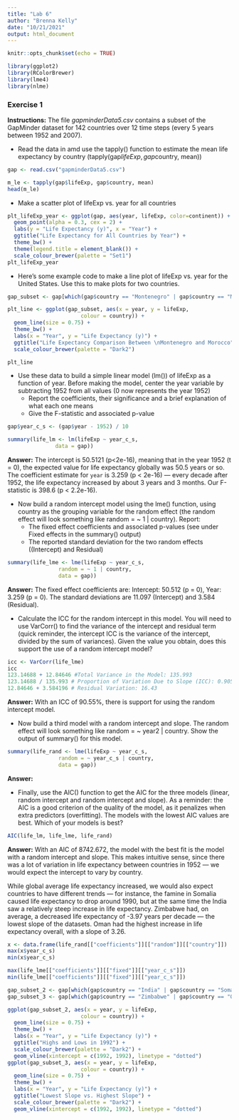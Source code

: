 ```yaml
---
title: "Lab 6"
author: "Brenna Kelly"
date: "10/21/2021"
output: html_document
---
```


```r
knitr::opts_chunk$set(echo = TRUE)

library(ggplot2)
library(RColorBrewer)
library(lme4)
library(nlme)
```

### Exercise 1

**Instructions:** The file *gapminderData5.csv* contains a subset of the GapMinder dataset for 142 countries over 12 time steps (every 5 years between 1952 and 2007).

* Read the data in amd use the tapply() function to estimate the mean life expectancy by country (tapply(gap$lifeExp, gap$country, mean))

```r
gap <- read.csv("gapminderData5.csv")

m_le <- tapply(gap$lifeExp, gap$country, mean)
head(m_le)
```

* Make a scatter plot of lifeExp vs. year for all countries

```r

plt_lifeExp_year <- ggplot(gap, aes(year, lifeExp, color=continent)) +
  geom_point(alpha = 0.3, cex = 2) +
  labs(y = "Life Expectancy (y)", x = "Year") +
  ggtitle("Life Expectancy for All Countries by Year") +
  theme_bw() +
  theme(legend.title = element_blank()) +
  scale_colour_brewer(palette = "Set1")
plt_lifeExp_year

```

* Here’s some example code to make a line plot of lifeExp vs. year for the United States. Use this to make plots for two countries.

```r

gap_subset <- gap[which(gap$country == "Montenegro" | gap$country == "Morocco"),]

plt_line <- ggplot(gap_subset, aes(x = year, y = lifeExp,
                       colour = country)) +
  geom_line(size = 0.75) +
  theme_bw() +
  labs(x = "Year", y = "Life Expectancy (y)") +
  ggtitle("Life Expectancy Comparison Between \nMontenegro and Morocco") +
  scale_colour_brewer(palette = "Dark2")

plt_line

```

* Use these data to build a simple linear model (lm()) of lifeExp as a function of year. Before making the model, center the year variable by subtracting 1952 from all values (0 now represents the year 1952)
  + Report the coefficients, their significance and a brief explanation of what each one means
  + Give the F-statistic and associated p-value
  
```r
gap$year_c_s <- (gap$year - 1952) / 10

summary(life_lm <- lm(lifeExp ~ year_c_s,
               data = gap))
```
**Answer:** The intercept is 50.5121 (p<2e-16), meaning that in the year 1952 (t = 0), the expected value for life expectancy globally was 50.5 years or so. The coefficient estimate for `year` is 3.259 (p < 2e-16) — every decade after 1952, the life expectancy increased by about 3 years and 3 months. Our F-statistic is 398.6 (p < 2.2e-16).

* Now build a random intercept model using the lme() function, using country as the grouping variable for the random effect (the random effect will look something like random = ~ 1 | country). Report:
  + The fixed effect coefficients and associated p-values (see under Fixed effects in the summary() output)
  + The reported standard deviation for the two random effects ((Intercept) and Residual)
  
```r
summary(life_lme <- lme(lifeExp ~ year_c_s,
                random = ~ 1 | country,
                data = gap))
```
**Answer:** The fixed effect coefficients are: Intercept: 50.512 (p = 0), Year: 3.259 (p = 0). The standard deviations are 11.097 (Intercept) and 3.584 (Residual).

* Calculate the ICC for the random intercept in this model. You will need to use VarCorr() to find the variance of the intercept and residual term (quick reminder, the intercept ICC is the variance of the intercept, divided by the sum of variances). Given the value you obtain, does this support the use of a random intercept model?

```r
icc <- VarCorr(life_lme)
icc
123.14688 + 12.84646 #Total Variance in the Model: 135.993
123.14688 / 135.993 # Proportion of Variation Due to Slope (ICC): 0.9055
12.84646 + 3.584196 # Residual Variation: 16.43

```
**Answer:** With an ICC of 90.55%, there is support for using the random intercept model.

* Now build a third model with a random intercept and slope. The random effect will look something like random = ~ year2 | country. Show the output of summary() for this model.

```r
summary(life_rand <- lme(lifeExp ~ year_c_s,
                random = ~ year_c_s | country,
                data = gap))
```
**Answer:** 

* Finally, use the AIC() function to get the AIC for the three models (linear, random intercept and random intercept and slope). As a reminder: the AIC is a good criterion of the quality of the model, as it penalizes when extra predictors (overfitting). The models with the lowest AIC values are best. Which of your models is best?

```r
AIC(life_lm, life_lme, life_rand)
```
**Answer:** With an AIC of 8742.672, the model with the best fit is the model with a random intercept and slope. This makes intuitive sense, since there was a lot of variation in life expectancy between countries in 1952 — we would expect the intercept to vary by country.

While global average life expectancy increased, we would also expect countries to have different trends — for instance, the famine in Somalia caused life expectancy to drop around 1990, but at the same time the India saw a relatively steep increase in life expectancy. Zimbabwe had, on average, a decreased life expectancy of -3.97 years per decade — the lowest slope of the datasets. Oman had the highest increase in life expectancy overall, with a slope of 3.26.

```r

x <- data.frame(life_rand[["coefficients"]][["random"]][["country"]])
max(x$year_c_s)
min(x$year_c_s)

max(life_lme[["coefficients"]][["fixed"]][["year_c_s"]])
min(life_lme[["coefficients"]][["fixed"]][["year_c_s"]])

gap_subset_2 <- gap[which(gap$country == "India" | gap$country == "Somalia"),]
gap_subset_3 <- gap[which(gap$country == "Zimbabwe" | gap$country == "Oman"),]

ggplot(gap_subset_2, aes(x = year, y = lifeExp,
                       colour = country)) +
  geom_line(size = 0.75) +
  theme_bw() +
  labs(x = "Year", y = "Life Expectancy (y)") +
  ggtitle("Highs and Lows in 1992") +
  scale_colour_brewer(palette = "Dark2") +
  geom_vline(xintercept = c(1992, 1992), linetype = "dotted")
ggplot(gap_subset_3, aes(x = year, y = lifeExp,
                       colour = country)) +
  geom_line(size = 0.75) +
  theme_bw() +
  labs(x = "Year", y = "Life Expectancy (y)") +
  ggtitle("Lowest Slope vs. Highest Slope") +
  scale_colour_brewer(palette = "Dark2") +
  geom_vline(xintercept = c(1992, 1992), linetype = "dotted")

```

